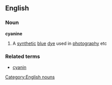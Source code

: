 ==English==
===Noun===
'''cyanine'''
#A [[synthetic]] [[blue]] [[dye]] used in [[photography]] etc
===Related terms===
*[[cyanin]]
[[Category:English nouns]]
